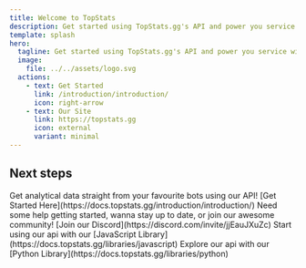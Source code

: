 ```yaml
---
title: Welcome to TopStats
description: Get started using TopStats.gg's API and power you service with bot statistics.
template: splash
hero:
  tagline: Get started using TopStats.gg's API and power you service with analytics.
  image:
    file: ../../assets/logo.svg
  actions:
    - text: Get Started
      link: /introduction/introduction/
      icon: right-arrow
    - text: Our Site
      link: https://topstats.gg
      icon: external
      variant: minimal
---
```



## Next steps

<CardGrid stagger>
	<Card title="Get Building" icon="rocket">
		Get analytical data straight from your favourite bots using our API! [Get Started Here](https://docs.topstats.gg/introduction/introduction/)
	</Card>
	<Card title="Join Our Support Server" icon="discord">
		Need some help getting started, wanna stay up to date, or join our awesome community! [Join our Discord](https://discord.com/invite/jjEauJXuZc)
	</Card>
	<Card title="JavaScript Library" icon="seti:javascript">
	  Start using our api with our [JavaScript Library](https://docs.topstats.gg/libraries/javascript)
	</Card>
	<Card title="Python Library" icon="seti:python">
    Explore our api with our [Python Library](https://docs.topstats.gg/libraries/python)
	</Card>
</CardGrid>
